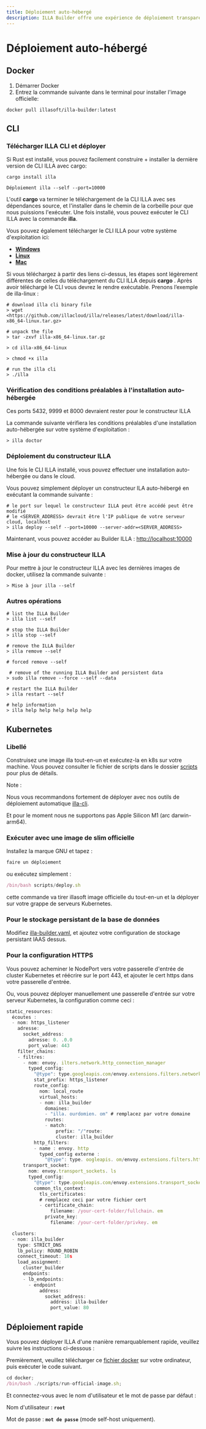 ```yaml
---
title: Déploiement auto-hébergé
description: ILLA Builder offre une expérience de déploiement transparente qui vous permet de déployer ILLA Builder à une vitesse étonnante dans votre propre Cloud privé virtuel (VPC).
---
```


# Déploiement auto-hébergé

## Docker

1.  Démarrer Docker
2.  Entrez la commande suivante dans le terminal pour installer l'image officielle:

`docker pull illasoft/illa-builder:latest`

## CLI

### Télécharger ILLA CLI et déployer

Si Rust est installé, vous pouvez facilement construire + installer la dernière version de CLI ILLA avec cargo:

`cargo install illa`

`Déploiement illa --self --port=10000`

L'outil **cargo** va terminer le téléchargement de la CLI ILLA avec ses dépendances source, et l'installer dans le chemin de la corbeille pour que nous puissions l'exécuter. Une fois installé, vous pouvez exécuter le CLI ILLA avec la commande **illa**.

Vous pouvez également télécharger le CLI ILLA pour votre système d'exploitation ici:

-   **[Windows](https://github.com/illacloud/illa/releases/latest/download/illa-x86_64-win.zip)**
-   **[Linux](https://github.com/illacloud/illa/releases/latest/download/illa-x86_64-linux.tar.gz)**
-   **[Mac](https://github.com/illacloud/illa/releases/latest/download/illa-x86_64-macos.tar.gz)**

Si vous téléchargez à partir des liens ci-dessus, les étapes sont légèrement différentes de celles du téléchargement du CLI ILLA depuis **cargo** . Après avoir téléchargé le CLI vous devrez le rendre exécutable. Prenons l’exemple de illa-linux :

```Plaintext
# download illa cli binary file
> wget <https://github.com/illacloud/illa/releases/latest/download/illa-x86_64-linux.tar.gz>

# unpack the file
> tar -zxvf illa-x86_64-linux.tar.gz

> cd illa-x86_64-linux

> chmod +x illa

# run the illa cli
> ./illa
```

### Vérification des conditions préalables à l'installation auto-hébergée

Ces ports 5432, 9999 et 8000 devraient rester pour le constructeur ILLA

La commande suivante vérifiera les conditions préalables d'une installation auto-hébergée sur votre système d'exploitation :

```Plaintext
> illa doctor
```

### Déploiement du constructeur ILLA

Une fois le CLI ILLA installé, vous pouvez effectuer une installation auto-hébergée ou dans le cloud.

Vous pouvez simplement déployer un constructeur ILA auto-hébergé en exécutant la commande suivante :

```Plaintext
# le port sur lequel le constructeur ILLA peut être accédé peut être modifié
# le <SERVER_ADDRESS> devrait être l'IP publique de votre serveur cloud, localhost
> illa deploy --self --port=10000 --server-addr=<SERVER_ADDRESS>
```

Maintenant, vous pouvez accéder au Builder ILLA : <http://localhost:10000>

### Mise à jour du constructeur ILLA

Pour mettre à jour le constructeur ILLA avec les dernières images de docker, utilisez la commande suivante :

```Plaintext
> Mise à jour illa --self
```

### Autres opérations

```Plaintext
# list the ILLA Builder
> illa list --self

# stop the ILLA Builder
> illa stop --self

# remove the ILLA Builder
> illa remove --self

# forced remove --self 

 # remove of the running ILLA Builder and persistent data
> sudo illa remove --force --self --data

# restart the ILLA Builder
> illa restart --self

# help information
> illa help help help help help
```

## Kubernetes

### Libellé

Construisez une image illa tout-en-un et exécutez-la en k8s sur votre machine. Vous pouvez consulter le fichier de scripts dans le dossier [scripts](https://github.com/illacloud/deploy-illa-manually/blob/main/kubernetes/scripts) pour plus de détails.

Note :

Nous vous recommandons fortement de déployer avec nos outils de déploiement automatique [illa-cli](https://github.com/illacloud/illa).

Et pour le moment nous ne supportons pas Apple Silicon M1 (arc darwin-arm64).

### Exécuter avec une image de slim officielle

Installez la marque GNU et tapez :

```JavaScript
faire un déploiement
```

ou exécutez simplement :

```JavaScript
/bin/bash scripts/deploy.sh
```

cette commande va tirer illasoft image officielle du tout-en-un et la déployer sur votre grappe de serveurs Kubernetes.

### Pour le stockage persistant de la base de données

Modifiez [illa-builder.yaml](https://github.com/illacloud/deploy-illa-manually/blob/main/kubernetes/illa-builder.yaml), et ajoutez votre configuration de stockage persistant IAAS dessus.

### Pour la configuration HTTPS

Vous pouvez acheminer le NodePort vers votre passerelle d'entrée de cluster Kubernetes et réécrire sur le port 443, et ajouter le cert https dans votre passerelle d'entrée.

Ou, vous pouvez déployer manuellement une passerelle d'entrée sur votre serveur Kubernetes, la configuration comme ceci :

```JavaScript
static_resources:
  écoutes :
  - nom: https_listener
    adresse:
      socket_address:
        adresse: 0. .0.0
        port_value: 443
    filter_chains:
    - filtres:
      - nom: envoy. ilters.network.http_connection_manager
        typed_config:
          "@type": type.googleapis.com/envoy.extensions.filters.network.http_connection_manager.v3. ttpConnectionManager
          stat_prefix: https_listener
          route_config:
            nom: local_route
            virtual_hosts:
            - nom: illa_builder
              domaines:
              - "illa. ourdomien. om" # remplacez par votre domaine
              routes:
              - match:
                  prefix: "/"route:
                  cluster: illa_builder
          http_filters:
          - name : envoy. http
            typed_config externe :
              "@type": type. oogleapis. om/envoy.extensions.filters.http.router.v3.Router
      transport_socket:
        nom: envoy.transport_sockets. ls
        typed_config:
          "@type": type.googleapis.com/envoy.extensions.transport_sockets.tls.v3. ownstreamTlsContext
          common_tls_context:
            tls_certificates:
            # remplacez ceci par votre fichier cert
            - certificate_chain:
                filename: /your-cert-folder/fullchain. em
              private_key:
                filename: /your-cert-folder/privkey. em

  clusters:
  - nom: illa_builder
    type: STRICT_DNS
    lb_policy: ROUND_ROBIN
    connect_timeout: 10s
    load_assignment:
      cluster_builder
      endpoints:
      - lb_endpoints:
        - endpoint
            address:
              socket_address:
                address: illa-builder
                port_value: 80
```

## Déploiement rapide

Vous pouvez déployer ILLA d'une manière remarquablement rapide, veuillez suivre les instructions ci-dessous :

Premièrement, veuillez télécharger ce [fichier docker](https://github.com/illacloud/deploy-illa-manually/tree/main/docker) sur votre ordinateur, puis exécuter le code suivant.

```JavaScript
cd docker;
/bin/bash ./scripts/run-official-image.sh;
```

Et connectez-vous avec le nom d'utilisateur et le mot de passe par défaut :

Nom d'utilisateur : **`root`**

Mot de passe : **`mot de passe`** (mode self-host uniquement).
